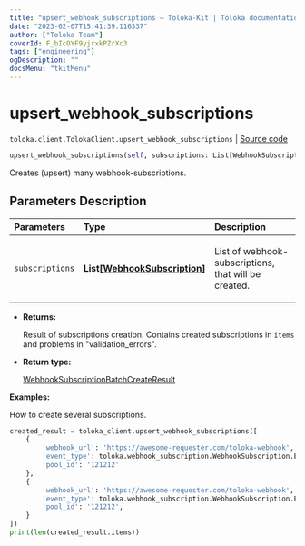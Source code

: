 ```yaml
---
title: "upsert_webhook_subscriptions — Toloka-Kit | Toloka documentation"
date: "2023-02-07T15:41:39.116337"
author: ["Toloka Team"]
coverId: F_bIcOYF9yjrxkPZrXc3
tags: ["engineering"]
ogDescription: ""
docsMenu: "tkitMenu"
---
```


# upsert_webhook_subscriptions
`toloka.client.TolokaClient.upsert_webhook_subscriptions` | [Source code](https://github.com/Toloka/toloka-kit/blob/v1.1.3/src/client/__init__.py#L3373)

```python
upsert_webhook_subscriptions(self, subscriptions: List[WebhookSubscription])
```

Creates (upsert) many webhook-subscriptions.

## Parameters Description

| Parameters | Type | Description |
| :----------| :----| :-----------|
`subscriptions`|**List\[[WebhookSubscription](/docs-new/toloka-kit/reference/toloka.client.webhook_subscription.WebhookSubscription)\]**|<p>List of webhook-subscriptions, that will be created.</p>

* **Returns:**

  Result of subscriptions creation.
Contains created subscriptions in `items` and problems in "validation_errors".

* **Return type:**

  [WebhookSubscriptionBatchCreateResult](/docs-new/toloka-kit/reference/toloka.client.batch_create_results.WebhookSubscriptionBatchCreateResult)

**Examples:**

How to create several subscriptions.

```python
created_result = toloka_client.upsert_webhook_subscriptions([
    {
        'webhook_url': 'https://awesome-requester.com/toloka-webhook',
        'event_type': toloka.webhook_subscription.WebhookSubscription.EventType.ASSIGNMENT_CREATED,
        'pool_id': '121212'
    },
    {
        'webhook_url': 'https://awesome-requester.com/toloka-webhook',
        'event_type': toloka.webhook_subscription.WebhookSubscription.EventType.POOL_CLOSED,
        'pool_id': '121212',
    }
])
print(len(created_result.items))
```
